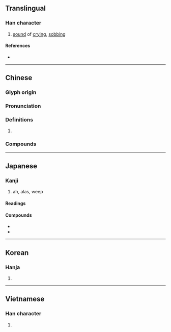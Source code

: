 {{also|鳴|呜}}
{{character info/new}}
==Translingual==

===Han character===
{{Han char|rn=30|rad=口|as=10|sn=13|four=67027|canj=RHRF|ids=⿰口烏}}

# [[sound]] of [[crying]], [[sobbing]]

====References====
* {{Han ref|kx=0203.010|dkj=04084|dj=0425.200|hdz=10668.150|uh=55DA|ud=21978|bh=B6E3|bd=46819}}

----

==Chinese==
{{zh-forms|s=呜}}

===Glyph origin===
{{Han etym}}

===Pronunciation===
{{zh-pron
|m=wū
|c=wu1
|h=pfs=
|md=ŭ
|mn=o͘
|mn-t=u1
|w=1u
|mc=y
|oc=y
|cat=
}}

===Definitions===
{{zh-hanzi}}

# {{rfdef|lang=zh}}

===Compounds===
{{zh-der|嗚噎|嗚呼|嗚唈|嗚軋|喑嗚|嗚咂|嗚咽|噫嗚|喑嗚叱吒|一命嗚呼|嗚嗚|嗚呼哀哉|嗚嗚咽咽|嗚啞}}

----

==Japanese==

===Kanji===
{{ja-kanji|grade=uc|rs=口10}}

# ah, alas, weep

====Readings====
{{ja-readings
|goon=う
|kanon=お<を
|kun=あ-
}}

====Compounds====
* {{ja-r|嗚咽|おえつ}}
* {{ja-r|嗚呼|ああ}}

----

==Korean==

===Hanja===
{{ko-hanja|hangeul=오|rv=o|mr=o}}

# {{defn|lang=ko|sort=口10}}

----

==Vietnamese==

===Han character===
{{vi-hantu|[[ô]], [[o]], [[ọ]], [[ỏ]], [[u]], [[ú]]|rs=口10}}

# {{defn|lang=vi|sort=口10}}